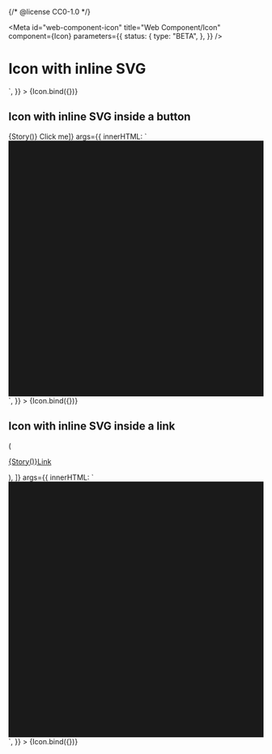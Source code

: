 {/* @license CC0-1.0 */}


<Meta
  id="web-component-icon"
  title="Web Component/Icon"
  component={Icon}
  parameters={{
    status: {
      type: "BETA",
    },
  }}
/>

# Icon with inline SVG

<Canvas>
  <Story
    name="with inline SVG"
    args={{
      innerHTML: `<svg viewBox="0 0 32 32"><rect fill="currentColor" x="0" y="0" width="32" height="32" /></svg>`,
    }}
  >
    {Icon.bind({})}
  </Story>
</Canvas>

## Icon with inline SVG inside a button

<Canvas>
  <Story
    name="with inline SVG inside a button"
    decorators={[(Story) => <utrecht-button appearance="primary-action-button">{Story()} Click me</utrecht-button>]}
    args={{
      innerHTML: `<svg viewBox="0 0 32 32"><rect fill="currentColor" x="0" y="0" width="32" height="32" /></svg>`,
    }}
  >
    {Icon.bind({})}
  </Story>
</Canvas>

## Icon with inline SVG inside a link

<Canvas>
  <Story
    name="with inline SVG inside a link"
    decorators={[
      (Story) => (
        <p className="utrecht-paragraph">
          <a className="utrecht-link" href="https://example.com/">
            {Story()}Link
          </a>
        </p>
      ),
    ]}
    args={{
      innerHTML: `<svg viewBox="0 0 32 32"><rect fill="currentColor" x="0" y="0" width="32" height="32" /></svg>`,
    }}
  >
    {Icon.bind({})}
  </Story>
</Canvas>
